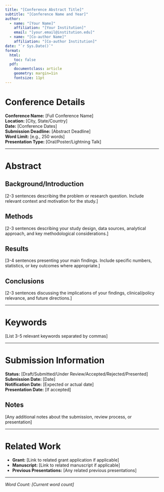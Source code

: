 ```yaml
---
title: "[Conference Abstract Title]"
subtitle: "[Conference Name and Year]"
author:
  - name: "[Your Name]"
    affiliation: "[Your Institution]"
    email: "[your.email@institution.edu]"
  - name: "[Co-author Name]"
    affiliation: "[Co-author Institution]"
date: "`r Sys.Date()`"
format:
  html:
    toc: false
  pdf:
    documentclass: article
    geometry: margin=1in
    fontsize: 11pt
---
```


# Conference Details

**Conference Name:** [Full Conference Name]  
**Location:** [City, State/Country]  
**Date:** [Conference Dates]  
**Submission Deadline:** [Abstract Deadline]  
**Word Limit:** [e.g., 250 words]  
**Presentation Type:** [Oral/Poster/Lightning Talk]

---

# Abstract

## Background/Introduction
[2-3 sentences describing the problem or research question. Include relevant context and motivation for the study.]

## Methods
[2-3 sentences describing your study design, data sources, analytical approach, and key methodological considerations.]

## Results
[3-4 sentences presenting your main findings. Include specific numbers, statistics, or key outcomes where appropriate.]

## Conclusions
[2-3 sentences discussing the implications of your findings, clinical/policy relevance, and future directions.]

---

# Keywords
[List 3-5 relevant keywords separated by commas]

---

# Submission Information

**Status:** [Draft/Submitted/Under Review/Accepted/Rejected/Presented]  
**Submission Date:** [Date]  
**Notification Date:** [Expected or actual date]  
**Presentation Date:** [If accepted]  

## Notes
[Any additional notes about the submission, review process, or presentation]

---

# Related Work
- **Grant:** [Link to related grant application if applicable]
- **Manuscript:** [Link to related manuscript if applicable]
- **Previous Presentations:** [Any related previous presentations]

---

*Word Count: [Current word count]*
